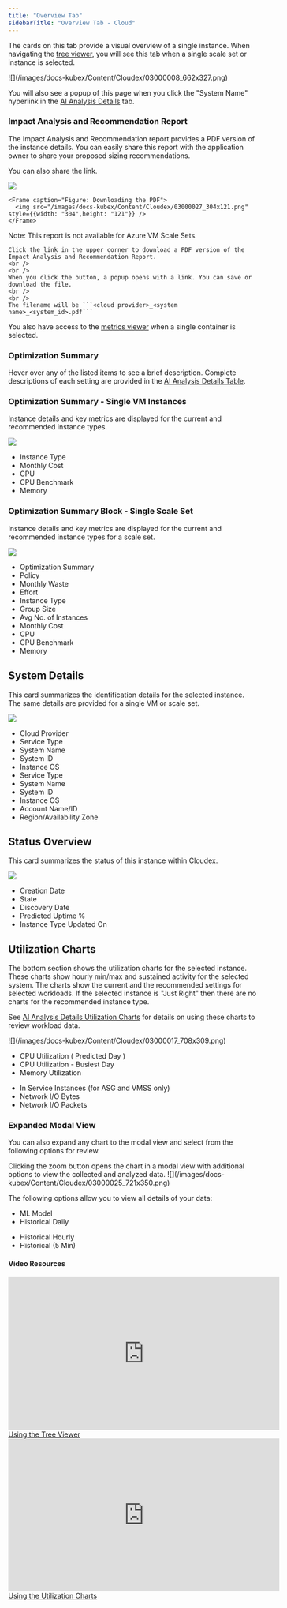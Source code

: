 ```yaml
---
title: "Overview Tab"
sidebarTitle: "Overview Tab - Cloud"
---
```


The cards on this tab provide a visual overview of a single instance. When navigating the [tree viewer](/docs-kubex/Content/Kubex/Using_the_Tree_Viewer), you will see this tab when a single scale set or instance is selected.


<Frame caption="Figure: Locating the Overview Tab">
![](/images/docs-kubex/Content/Cloudex/03000008_662x327.png)
</Frame>


You will also see a popup of this page when you click the "System Name" hyperlink in the [AI Analysis Details](/docs-kubex/Content/Kubex/AI_Analysis_Details_Table#hyperlink) tab.

### Impact Analysis and Recommendation Report

The Impact Analysis and Recommendation report provides a PDF version of the instance details. You can easily share this report with the application owner to share your proposed sizing recommendations. 

You can also share the link.

<div style={{ width: "100%", display:"flex", flexDirection:"row", alignItems:"center", gap: "6px" }}>
  <div>
    <Frame caption="Figure: Generating the Report">
    <img src="/images/docs-kubex/Content/Cloudex/03000026_304x121.png" style={{width: "304",height: "121"}} />
    </Frame>

    <Frame caption="Figure: Downloading the PDF">
      <img src="/images/docs-kubex/Content/Cloudex/03000027_304x121.png" style={{width: "304",height: "121"}} />
    </Frame>
  </div>

  <div>
    <Note>
    Note:  This report is not available for Azure VM Scale Sets.
    </Note>

    Click the link in the upper corner to download a PDF version of the Impact Analysis and Recommendation Report.
    <br />
    <br />
    When you click the button, a popup opens with a link. You can save or download the file.
    <br />
    <br />
    The filename will be ```<cloud provider>_<system name>_<system_id>.pdf```
  </div>
</div>

You also have access to the [metrics viewer](/docs-kubex/Content/Kubex/Metrics_Viewer_Tab) when a single container is selected.

### Optimization Summary

Hover over any of the listed items to see a brief description. Complete descriptions of each setting are provided in the [AI Analysis Details Table](/docs-kubex/Content/Cloudex/AI_Analysis_Details_Table-Cloud).

### Optimization Summary - Single VM Instances

Instance details and key metrics are displayed for the current and recommended instance types.


<div style={{ width: "100%", display:"flex", flexDirection:"row", alignItems:"center" }}>
  <Frame caption="Figure: Optimization Summary - Single VM Instance">
    <img src="/images/docs-kubex/Content/Cloudex/03000014_627x351.png" style={{width: "304",height: "121"}} />
  </Frame>
  <ul style={{width: "50%"}}>
    <li>
      <Tooltip tip="The current instance type, based on data collection and the recommended instance type based on the Densify analysis.">Instance Type</Tooltip>
    </li>
    <li>
      <Tooltip tip="This is the per instance cost per month, for the current instance type, corresponding to the listed Catalog Instance type for on-demand usage. The second column contains the same value, for the recommended instance type.">
      Monthly Cost
      </Tooltip>
    </li>
    <li>
      <Tooltip tip="The current CPU allocation, based on data collection and the recommended value based on the Densify analysis.">CPU</Tooltip>
    </li>
    <li>
      <Tooltip tip="The CPU benchmark for the current instance type and for the recommended instance type.">CPU Benchmark</Tooltip>
    </li>
    <li>
      <Tooltip tip="The current memory allocation, based on data collection and the recommended value based on the Densify analysis.">Memory</Tooltip>
    </li>
  </ul>
</div>




### Optimization Summary Block - Single Scale Set

Instance details and key metrics are displayed for the current and recommended instance types for a scale set.



<div style={{ width: "100%", display:"flex", flexDirection:"row", alignItems:"center" }}>
  <Frame caption="Figure: Optimization Summary - Single Instance">
    <img src="/images/docs-kubex/Content/Cloudex/03000010_627x351.png" style={{width: "304",height: "121"}} />
  </Frame>
  <ul style={{width: "50%"}}>
    <li>
      <Tooltip tip="The specified optimization type of this instance.  i.e. Downsize, Upsize, etc.">
      Optimization Summary
      </Tooltip>
    </li>
    <li>
      <Tooltip tip="The policy used to analyze the data and generate the recommendations">
      Policy
      </Tooltip>
    </li>
    <li>
      <Tooltip tip="Calculated as: (current estimated cost - recommended estimated cost).">
      Monthly Waste
      </Tooltip>
    </li>
    <li>
      <Tooltip tip="The effort required to investigate and implement this recommendation.">
      Effort
      </Tooltip>
    </li>
    <li>
      <Tooltip tip="The current instance type, based on data collection and the recommended instance type based on the Densify analysis.">
      Instance Type
      </Tooltip>
    </li>
    <li>
      <Tooltip tip="The current and recommended number of instances for the selected scale group.">
      Group Size
      </Tooltip>
    </li>
    <li>
      <Tooltip tip="The average instance count when the scale group is running for the current and recommended ASG.">
      Avg No. of Instances
      </Tooltip>
    </li>
    <li>
      <Tooltip tip="This is the per instance cost per month, for the current instance type, corresponding to the listed Catalog Instance type for on-demand usage. The second column contains the same value, for the recommended instance type.">
      Monthly Cost
      </Tooltip>
    </li>
    <li>
      <Tooltip tip="The current CPU allocation, based on data collection and the recommended value based on the Densify analysis.">
      CPU
      </Tooltip>
    </li>
    <li>
      <Tooltip tip="The CPU benchmark for the current instance type and for the recommended instance type.">
      CPU Benchmark
      </Tooltip>
    </li>
    <li>
      <Tooltip tip="The current memory allocation, based on data collection and the recommended value based on the Densify analysis.">
      Memory
      </Tooltip>
    </li>
  </ul>
</div>



## System Details

This card summarizes the identification details for the selected instance. The same details are provided for a single VM or scale set.


<div style={{ width: "100%", display:"flex", flexDirection:"row", alignItems:"center" }}>
  <Frame caption="Figure: System Details">
    <img src="/images/docs-kubex/Content/Cloudex/03000015.png" style={{width: "304",height: "121"}} />
  </Frame>

<ul style={{width: "50%"}}>
  <li>
    <Tooltip tip="The name of the public cloud provider.">
    Cloud Provider
    </Tooltip>
  </li>
  <li>
    <Tooltip tip="The type of service being analyzed. One of the following:
    *AWS EC2, RDS and ASGs
    *Azure VM and VM Scale Sets
    *GCP Compute Instances
    Not all service types are supported.">
    Service Type
    </Tooltip>
  </li>
  <li>
    <Tooltip tip="The name of the selected system.">
    System Name
    </Tooltip>
  </li>
  <li>
    <Tooltip tip="A unique key assigned by the public cloud vendors to identify this instance. This value is not the same as the Entity ID which is a Densify ID.">
    System ID
    </Tooltip>
  </li>
  <li>
    <Tooltip tip="The operating system running on this instance.">
    Instance OS
    </Tooltip>
  </li>
  <li>
    <Tooltip tip="The type of service being analyzed. One of the following:
    *AWS EC2, RDS and ASGs
    *Azure VM and VM Scale Sets
    *GCP Compute Instances
    Not all service types are supported.">
    Service Type
    </Tooltip>
  </li>
  <li>
    <Tooltip tip="The name of the selected system.">
    System Name
    </Tooltip>
  </li>
  <li>
    <Tooltip tip="A unique key assigned by the public cloud vendors to identify this instance. This value is not the same as the Entity ID which is a Densify ID.">
    System ID
    </Tooltip>
  </li>
  <li>
    <Tooltip tip="The operating system running on this instance.">
    Instance OS
    </Tooltip>
  </li>
  <li>
    <Tooltip tip="One of Account Name or Account ID:
    * Account Name - The instance's parent account, corresponding to: AWS Linked Account, Azure Subscription or GCP Project.
    * Account ID - A unique key assigned by the public cloud vendors to identify the account.">
    Account Name/ID
    </Tooltip>
  </li>
  <li>
    <Tooltip tip="The region, in which this instance is located, or the availability zone that corresponds to a geographic region.">
    Region/Availability Zone
    </Tooltip>
  </li>
</ul>
</div>

## Status Overview

This card summarizes the status of this instance within Cloudex.

<div style={{ width: "100%", display:"flex", flexDirection:"row", alignItems:"center" }}>
  <Frame caption="Figure: Status Overview">
    <img src="/images/docs-kubex/Content/Cloudex/03000016_491x208.png" style={{width: "304",height: "121"}} />
  </Frame>
<ul style={{width: "50%"}}>
  <li>
    <Tooltip tip="The date on which this instance was created in your public cloud account.">
    Creation Date
    </Tooltip>
  </li>
  <li>
    <Tooltip tip="The power state of the selected instance.">
    State
    </Tooltip>
  </li>
  <li>
    <Tooltip tip="The date on which this instance, was first created in your public cloud account.">
    Discovery Date
    </Tooltip>
  </li>
  <li>
    <Tooltip tip="The predicted uptime (%) for a cloud instance or container, is based on the percentage of hours CPU utilization data is present in the historical interval, as specified in the policy settings for the entity. For ASGs and VMSSs, individual child instances are not taken into account. See AI Analysis Details Table for details.">
    Predicted Uptime %
    </Tooltip>
  </li>
  <li>
    <Tooltip tip="A value in this column indicates that the instance type was changed recently. The recommendation for this instance is based only on workload data collected from the specified date, onward. Any historical data gathered before this date is excluded from the analysis, as it has been collected from a different instance type and is no longer relevant.">
    Instance Type Updated On
    </Tooltip>
  </li>
</ul>

</div>

## Utilization Charts

The bottom section shows the utilization charts for the selected instance. These charts show hourly min/max and sustained activity for the selected system. The charts show the current and the recommended settings for selected workloads. If the selected instance is "Just Right" then there are no charts for the recommended instance type.

See [AI Analysis Details Utilization Charts](/docs-kubex/Content/Kubex/AI_Analysis_Details_Charts) for details on using these charts to review workload data.


<Frame caption="Figure: Utilization Charts">
![](/images/docs-kubex/Content/Cloudex/03000017_708x309.png)
</Frame>

<div style={{ width: "100%", display:"flex", flexDirection:"row", alignItems:"center" }}>
<ul style={{width: "50%"}}>
  <li>
    CPU Utilization (
    <Tooltip tip="When Cloudex collects data and reports on it, the results are based on a ‘predicted’ day's data generated using Densify's patented analytics. This is not the average over a set sampling period, but the result of the analysis and your policy settings. Most importantly, it is based on the system's predicted modeled behavior. This is the Cloudex's machine learning.">
    Predicted Day
    </Tooltip>
    )
  </li>
  <li>CPU Utilization - Busiest Day</li>
  <li>Memory Utilization</li>
</ul>

<ul style={{width: "50%"}}>
  <li>In Service Instances (for ASG and VMSS only)</li>
  <li>Network I/O Bytes</li>
  <li>Network I/O Packets</li>
</ul>
</div>


### Expanded Modal View

You can also expand any chart to the modal view and select from the following options for review.


<InlineImageWithText src="/images/docs-kubex/Content/Cloudex/03000038_45x43.png">
Clicking the zoom button opens the chart in a modal view with additional options to view the collected and analyzed data.
</InlineImageWithText>




<Frame caption="Figure: Chart Modal View">
![](/images/docs-kubex/Content/Cloudex/03000025_721x350.png)
</Frame>


The following options allow you to view all details of your data:

<div style={{ width: "50%", display:"flex", flexDirection:"row", alignItems:"center" }}>
  <ul style={{width: "50%"}}>
    <li>
      <Tooltip tip="The data is aggregated hourly for the last day (yesterday) and displayed using quartile data.">
      ML Model
      </Tooltip>
    </li>
    <li>
      <Tooltip tip="The instance data, is aggregated for a single day. You can see the minimum, maximum, sustained and average values by clicking on any data point. Use the slider at the bottom to select the historical days of data to review. Up to 90 days of data is retained.">
      Historical Daily
      </Tooltip>
    </li>
  </ul>

  <ul style={{width: "50%"}}>
    <li>
      <Tooltip tip="The instance data, aggregated for a single hour. Like the historical daily view, you can see the minimum, maximum, sustained and average values by clicking on any data point. Use the slider at the bottom to select the range of data to view.">
      Historical Hourly
      </Tooltip>
    </li>
    <li>
      <Tooltip tip="The container's data aggregated into 5-minute  samples. This option is available for CPU, Working Set Memory, RSS Memory, Total Memory, and Restarts.">
      Historical (5 Min)
      </Tooltip>
    </li>
  </ul>
</div>

#### Video Resources
<AccordionGroup>
<Accordion title="Using the Tree Viewer">
<iframe frameborder="0" height="310" src="https://player.vimeo.com/video/1038945637?title=0&amp;byline=0&amp;portrait=0&amp;badge=0&amp;autopause=0&amp;player_id=0&amp;app_id=58479" width="550"></iframe>
<a href="https://player.vimeo.com/video/1038945637?title=0&amp;byline=0&amp;portrait=0&amp;badge=0&amp;autopause=0&amp;player_id=0&amp;app_id=58479" target='_blank'>Using the Tree Viewer</a>
</Accordion>

<Accordion title="Using the Utilization Charts">
<iframe frameborder="0" height="310" src="https://player.vimeo.com/video/1042992591?badge=0&amp;autopause=0&amp;player_id=0&amp;app_id=58479" width="550"></iframe>
<a href="https://player.vimeo.com/video/1042992591?badge=0&amp;autopause=0&amp;player_id=0&amp;app_id=58479" target='_blank'>Using the Utilization Charts</a>
</Accordion>

</AccordionGroup>